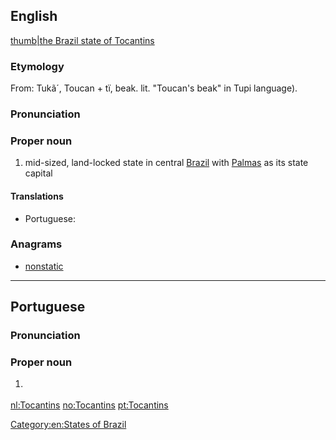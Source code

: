 ==English==
{{wikipedia}}
[[file:Brazil State Tocantins.svg|thumb|the Brazil state of Tocantins]]
===Etymology===
From: Tukã´, Toucan + tï, beak. lit. "Toucan's beak" in Tupi language).
===Pronunciation===
{{rfp||en}}
===Proper noun===
{{en-proper noun}}

# mid-sized, land-locked state in central [[Brazil]] with [[Palmas]] as its state capital

====Translations====
{{trans-top|state in central Brazil}}
* Portuguese: {{t|pt|Tocantins|m}}
{{trans-mid}}
{{trans-bottom}}

===Anagrams===
* [[nonstatic#English|nonstatic]]


[[Category:en:States of Brazil]]

----

==Portuguese==
===Pronunciation===
{{IPA|[tokɐ̃ˈtʃĩs]|lang=pt}}
===Proper noun===
{{pt-proper noun|}}

# {{l|en|Tocantins}} {{gloss|a state in northern Brazil}}

{{catlangcode|pt|States of Brazil}}
[[nl:Tocantins]]
[[no:Tocantins]]
[[pt:Tocantins]]